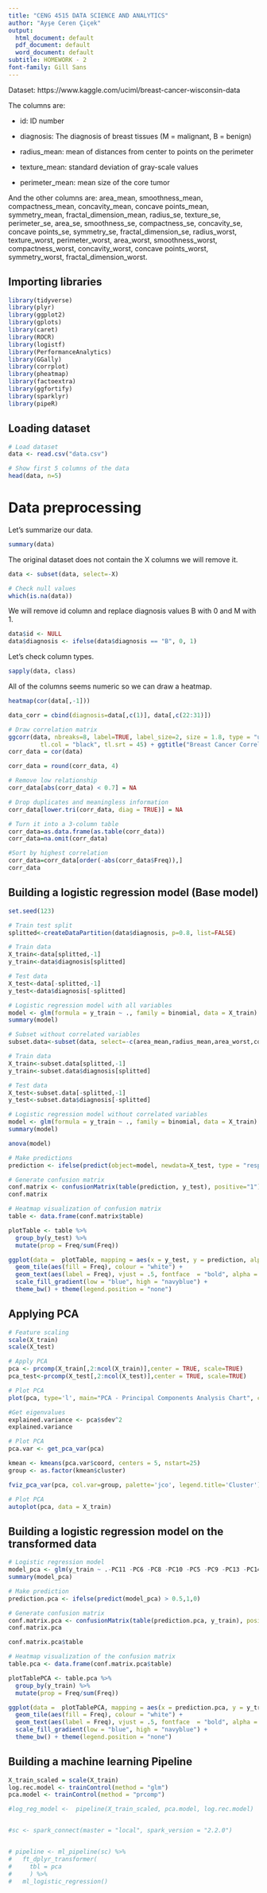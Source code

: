 ```yaml
---
title: "CENG 4515 DATA SCIENCE AND ANALYTICS"
author: "Ayşe Ceren Çiçek"
output: 
  html_document: default
  pdf_document: default
  word_document: default
subtitle: HOMEWORK - 2
font-family: Gill Sans
---
```


Dataset: https://www.kaggle.com/uciml/breast-cancer-wisconsin-data

The columns are:

- id: ID number

- diagnosis: The diagnosis of breast tissues (M = malignant, B = benign)

- radius_mean: mean of distances from center to points on the perimeter

- texture_mean: standard deviation of gray-scale values

- perimeter_mean: mean size of the core tumor

And the other columns are: area_mean, smoothness_mean, compactness_mean, concavity_mean, concave points_mean, symmetry_mean, fractal_dimension_mean, radius_se, texture_se, perimeter_se, area_se, smoothness_se, compactness_se, concavity_se, concave points_se, symmetry_se, fractal_dimension_se, radius_worst, texture_worst, perimeter_worst, area_worst, smoothness_worst, compactness_worst, concavity_worst, concave points_worst, symmetry_worst, fractal_dimension_worst. 



## Importing libraries

```r
library(tidyverse)
library(plyr)
library(ggplot2)
library(gplots)
library(caret)
library(ROCR)
library(logistf)
library(PerformanceAnalytics)
library(GGally)
library(corrplot)
library(pheatmap)
library(factoextra)
library(ggfortify)
library(sparklyr)
library(pipeR)
```


## Loading dataset

```r
# Load dataset
data <- read.csv("data.csv")

# Show first 5 columns of the data
head(data, n=5)
```



# Data preprocessing

Let's summarize our data.

```r
summary(data)
```

The original dataset does not contain the X columns we will remove it.

```r
data <- subset(data, select=-X)
```


```r
# Check null values
which(is.na(data))
```

We will remove id column and replace diagnosis values B with 0 and M with 1.

```r
data$id <- NULL
data$diagnosis <- ifelse(data$diagnosis == "B", 0, 1)
```

Let's check column types.

```r
sapply(data, class)
```
All of the columns seems numeric so we can draw a heatmap.

```r
heatmap(cor(data[,-1]))
```

```r
data_corr = cbind(diagnosis=data[,c(1)], data[,c(22:31)])
```



```r
# Draw correlation matrix 
ggcorr(data, nbreaks=8, label=TRUE, label_size=2, size = 1.8, type = "upper", order = "hclust", 
         tl.col = "black", tl.srt = 45) + ggtitle("Breast Cancer Correlation Matrix")
corr_data = cor(data)

corr_data = round(corr_data, 4)

# Remove low relationship
corr_data[abs(corr_data) < 0.7] = NA 

# Drop duplicates and meaningless information
corr_data[lower.tri(corr_data, diag = TRUE)] = NA  

# Turn it into a 3-column table
corr_data=as.data.frame(as.table(corr_data))  
corr_data=na.omit(corr_data) 

#Sort by highest correlation
corr_data=corr_data[order(-abs(corr_data$Freq)),]    
corr_data
```

## Building a logistic regression model (Base model)

```r
set.seed(123)

# Train test split
splitted<-createDataPartition(data$diagnosis, p=0.8, list=FALSE)

# Train data
X_train<-data[splitted,-1]
y_train<-data$diagnosis[splitted] 

# Test data
X_test<-data[-splitted,-1]
y_test<-data$diagnosis[-splitted]
```


```r
# Logistic regression model with all variables
model <- glm(formula = y_train ~ ., family = binomial, data = X_train)
summary(model)
```


```r
# Subset without correlated variables
subset.data<-subset(data, select=-c(area_mean,radius_mean,area_worst,compactness_mean,perimeter_worst,compactness_se,concavity_worst,fractal_dimension_worst))
```


```r
# Train data
X_train<-subset.data[splitted,-1]
y_train<-subset.data$diagnosis[splitted]

# Test data
X_test<-subset.data[-splitted,-1]
y_test<-subset.data$diagnosis[-splitted]
```


```r
# Logistic regression model without correlated variables
model <- glm(formula = y_train ~ ., family = binomial, data = X_train)
summary(model)
```


```r
anova(model)
```



```r
# Make predictions
prediction <- ifelse(predict(object=model, newdata=X_test, type = "response") > 0.5, 1, 0)

# Generate confusion matrix
conf.matrix <- confusionMatrix(table(prediction, y_test), positive="1")
conf.matrix
```

```r
# Heatmap visualization of confusion matrix
table <- data.frame(conf.matrix$table)

plotTable <- table %>%
  group_by(y_test) %>%
  mutate(prop = Freq/sum(Freq))

ggplot(data =  plotTable, mapping = aes(x = y_test, y = prediction, alpha = prop)) +
  geom_tile(aes(fill = Freq), colour = "white") +
  geom_text(aes(label = Freq), vjust = .5, fontface  = "bold", alpha = 1, color="white", size=10) +
  scale_fill_gradient(low = "blue", high = "navyblue") +
  theme_bw() + theme(legend.position = "none")

```


## Applying PCA

```r
# Feature scaling
scale(X_train)
scale(X_test)
```


```r
# Apply PCA
pca <- prcomp(X_train[,2:ncol(X_train)],center = TRUE, scale=TRUE)
pca_test<-prcomp(X_test[,2:ncol(X_test)],center = TRUE, scale=TRUE)

# Plot PCA
plot(pca, type='l', main="PCA - Principal Components Analysis Chart", col="red")
```

```r
#Get eigenvalues
explained.variance <- pca$sdev^2
explained.variance
```


```r
# Plot PCA
pca.var <- get_pca_var(pca)

kmean <- kmeans(pca.var$coord, centers = 5, nstart=25)
group <- as.factor(kmean$cluster)

fviz_pca_var(pca, col.var=group, palette='jco', legend.title='Cluster')
```


```r
# Plot PCA
autoplot(pca, data = X_train)
```

## Building a logistic regression model on the transformed data


```r
# Logistic regression model
model_pca <- glm(y_train ~ .-PC11 -PC6 -PC8 -PC10 -PC5 -PC9 -PC13 -PC14 -PC12 -PC7,family=binomial, data=pca$x[, c(1:14)] %>% data.frame())
summary(model_pca)
```


```r
# Make prediction
prediction.pca <- ifelse(predict(model_pca) > 0.5,1,0)

# Generate confusion matrix
conf.matrix.pca <- confusionMatrix(table(prediction.pca, y_train), positive="1")
conf.matrix.pca
```

```r
conf.matrix.pca$table
```


```r
# Heatmap visualization of the confusion matrix
table.pca <- data.frame(conf.matrix.pca$table)

plotTablePCA <- table.pca %>%
  group_by(y_train) %>%
  mutate(prop = Freq/sum(Freq))

ggplot(data =  plotTablePCA, mapping = aes(x = prediction.pca, y = y_train, alpha = prop)) +
  geom_tile(aes(fill = Freq), colour = "white") +
  geom_text(aes(label = Freq), vjust = .5, fontface  = "bold", alpha = 1, color="white", size=10) +
  scale_fill_gradient(low = "blue", high = "navyblue") +
  theme_bw() + theme(legend.position = "none")

```



## Building a machine learning Pipeline


```r
X_train_scaled = scale(X_train)
log.rec.model <- trainControl(method = "glm")
pca.model <- trainControl(method = "prcomp")

#log_reg_model <-  pipeline(X_train_scaled, pca.model, log.rec.model)


#sc <- spark_connect(master = "local", spark_version = "2.2.0")


# pipeline <- ml_pipeline(sc) %>%
#   ft_dplyr_transformer(
#     tbl = pca
#     ) %>% 
#   ml_logistic_regression()
```





